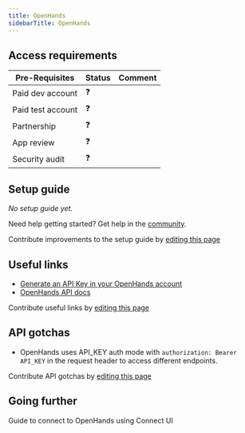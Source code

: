 ```yaml
---
title: OpenHands
sidebarTitle: OpenHands
---
```



<Overview />
<PreBuiltTooling />
<PreBuiltUseCases />

## Access requirements
| Pre-Requisites | Status | Comment|
| - | - | - |
| Paid dev account | ❓ |  |
| Paid test account | ❓ |  |
| Partnership | ❓ | |
| App review | ❓ |  |
| Security audit | ❓ | |


## Setup guide

_No setup guide yet._

<Tip>Need help getting started? Get help in the [community](https://nango.dev/slack).</Tip>

<Note>Contribute improvements to the setup guide by [editing this page](https://github.com/nangohq/nango/tree/master/docs-v2/integrations/all/open-hands.mdx)</Note>


## Useful links

-   [Generate an API Key in your OpenHands account](https://app.all-hands.dev/settings/api-keys)
-   [OpenHands API docs](https://docs.all-hands.dev/modules/usage/cloud/cloud-api)

<Note>Contribute useful links by [editing this page](https://github.com/nangohq/nango/tree/master/docs-v2/integrations/all/open-hands.mdx)</Note>

## API gotchas

- OpenHands uses API_KEY auth mode with `authorization: Bearer API_KEY` in the request header to access different endpoints.

<Note>Contribute API gotchas by [editing this page](https://github.com/nangohq/nango/tree/master/docs-v2/integrations/all/open-hands.mdx)</Note>


## Going further

<Card title="Connect to OpenHands" icon="link" href="/integrations/all/open-hands/connect" horizontal>
  Guide to connect to OpenHands using Connect UI
</Card>